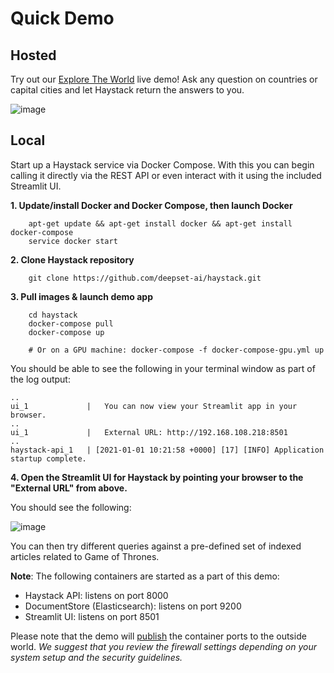 # Quick Demo

## Hosted

Try out our [Explore The World](https://haystack-demo.deepset.ai/) live demo!
Ask any question on countries or capital cities and let Haystack return the answers to you.

![image](https://raw.githubusercontent.com/deepset-ai/haystack/master/docs/_src/img/haystack-demo-short.gif)

## Local

Start up a Haystack service via Docker Compose.
With this you can begin calling it directly via the REST API or even interact with it using the included Streamlit UI.

**1. Update/install Docker and Docker Compose, then launch Docker**

```
    apt-get update && apt-get install docker && apt-get install docker-compose
    service docker start
```

**2. Clone Haystack repository**

```
    git clone https://github.com/deepset-ai/haystack.git
```

**3. Pull images & launch demo app**

```
    cd haystack
    docker-compose pull
    docker-compose up

    # Or on a GPU machine: docker-compose -f docker-compose-gpu.yml up
```

You should be able to see the following in your terminal window as part of the log output:

```
..
ui_1             |   You can now view your Streamlit app in your browser.
..
ui_1             |   External URL: http://192.168.108.218:8501
..
haystack-api_1   | [2021-01-01 10:21:58 +0000] [17] [INFO] Application startup complete.
```

**4. Open the Streamlit UI for Haystack by pointing your browser to the "External URL" from above.**

You should see the following:

![image](https://raw.githubusercontent.com/deepset-ai/haystack/master/docs/_src/img/streamlit_ui_screenshot.png)

You can then try different queries against a pre-defined set of indexed articles related to Game of Thrones.

**Note**: The following containers are started as a part of this demo:

* Haystack API: listens on port 8000
* DocumentStore (Elasticsearch): listens on port 9200
* Streamlit UI: listens on port 8501

Please note that the demo will [publish](https://docs.docker.com/config/containers/container-networking/) the container ports to the outside world. *We suggest that you review the firewall settings depending on your system setup and the security guidelines.*